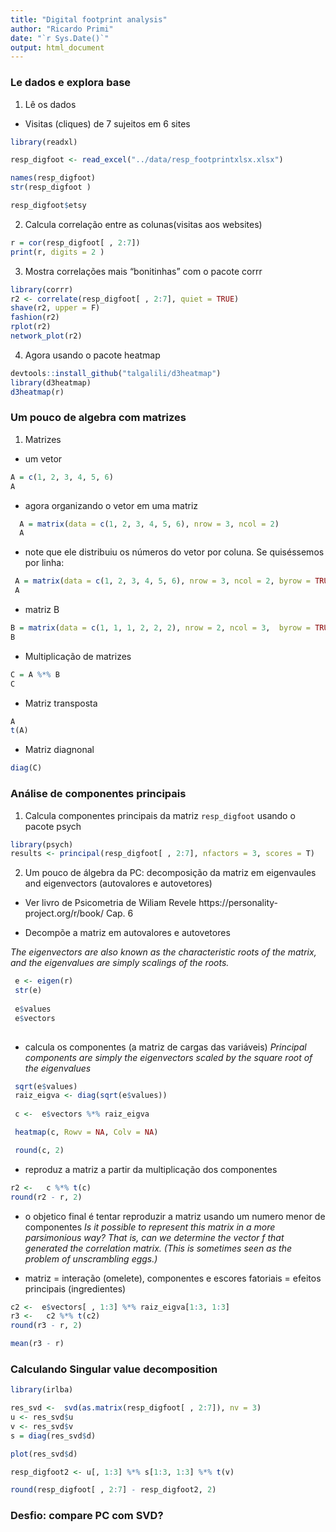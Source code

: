```yaml
---
title: "Digital footprint analysis"
author: "Ricardo Primi"
date: "`r Sys.Date()`"
output: html_document
---
```


### Le dados e explora base

1. Lê os dados
- Visitas (cliques) de 7 sujeitos em 6 sites
```r
library(readxl)

resp_digfoot <- read_excel("../data/resp_footprintxlsx.xlsx")

names(resp_digfoot)
str(resp_digfoot )

resp_digfoot$etsy
```

2. Calcula correlação entre as colunas(visitas aos websites)
```r
r = cor(resp_digfoot[ , 2:7])
print(r, digits = 2 )
```

3. Mostra correlações mais "bonitinhas" com o pacote corrr
```r
library(corrr)
r2 <- correlate(resp_digfoot[ , 2:7], quiet = TRUE)
shave(r2, upper = F)
fashion(r2)
rplot(r2)
network_plot(r2)
```
4. Agora usando o pacote heatmap
```r
devtools::install_github("talgalili/d3heatmap")
library(d3heatmap)
d3heatmap(r)

```

### Um pouco de algebra com matrizes

1. Matrizes 
- um vetor
```r
A = c(1, 2, 3, 4, 5, 6)
A
```
- agora organizando o vetor em uma matriz
```r
  A = matrix(data = c(1, 2, 3, 4, 5, 6), nrow = 3, ncol = 2)
  A
```

- note que ele distribuiu os números do vetor por coluna. Se quiséssemos por linha:
```r
 A = matrix(data = c(1, 2, 3, 4, 5, 6), nrow = 3, ncol = 2, byrow = TRUE)
 A
```
- matriz B

```r
B = matrix(data = c(1, 1, 1, 2, 2, 2), nrow = 2, ncol = 3,  byrow = TRUE)
B
```

- Multiplicação de matrizes 
```r
C = A %*% B
C
```

- Matriz transposta
```r
A
t(A)
```

- Matriz diagnonal
```r
diag(C)
```

### Análise de componentes principais

1. Calcula componentes principais da matriz `resp_digfoot` usando o pacote psych  
```r

library(psych)
results <- principal(resp_digfoot[ , 2:7], nfactors = 3, scores = T)


```

2. Um pouco de álgebra da PC: decomposição da matriz em eigenvaules and eigenvectors (autovalores e autovetores)
* Ver livro de Psicometria de Wiliam Revele https://personality-project.org/r/book/ Cap. 6

- Decompõe a matriz em autovalores e autovetores

_The eigenvectors are also known as the characteristic roots of the  matrix, and the eigenvalues are simply scalings of the roots._

```r
 
 e <- eigen(r)
 str(e)
 
 e$values
 e$vectors
 
```
- calcula os componentes (a matriz de cargas das variáveis)
_Principal components are simply the eigenvectors scaled by the square root of the eigenvalues_

```r
 
 sqrt(e$values)
 raiz_eigva <- diag(sqrt(e$values))
 
 c <-  e$vectors %*% raiz_eigva 

 heatmap(c, Rowv = NA, Colv = NA)

 round(c, 2)

```
- reproduz a matriz a partir da multiplicação dos componentes 

```r
r2 <-   c %*% t(c)
round(r2 - r, 2)

```

- o objetico final é tentar reproduzir a matriz usando um numero menor de componentes
_Is it possible to represent this matrix in a more parsimonious way? That is, can we determine the vector f that generated the correlation matrix. (This is sometimes seen as the problem of unscrambling eggs.)_

-  matriz = interação (omelete), componentes e escores fatoriais = efeitos principais (ingredientes)

```r
c2 <-  e$vectors[ , 1:3] %*% raiz_eigva[1:3, 1:3]
r3 <-   c2 %*% t(c2)
round(r3 - r, 2) 

mean(r3 - r)

```

### Calculando Singular value decomposition


```r

library(irlba)

res_svd <-  svd(as.matrix(resp_digfoot[ , 2:7]), nv = 3) 
u <- res_svd$u
v <- res_svd$v
s = diag(res_svd$d)

plot(res_svd$d)

resp_digfoot2 <- u[, 1:3] %*% s[1:3, 1:3] %*% t(v)

round(resp_digfoot[ , 2:7] - resp_digfoot2, 2)

```

### Desfio: compare PC com SVD?

